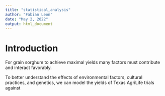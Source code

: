 ```yaml
---
title: "statistical_analysis"
author: "Fabian Leon"
date: "May 2, 2022"
output: html_document
---
```


# Introduction

For grain sorghum to achieve maximal yields many factors must contribute and interact favorably. 



To better understand the effects of environmental factors, cultural practices, and genetics, we can model the yields of Texas AgriLife trials against 










